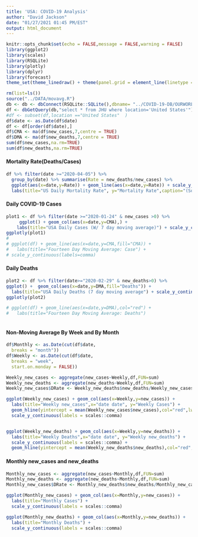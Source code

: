 ```yaml
---
title: 'USA: COVID-19 Analysis'
author: "David Jackson"
date: "01/27/2021 01:45 PM/EST"
output: html_document
---
```


```r
knitr::opts_chunk$set(echo = FALSE,message = FALSE,warning = FALSE)
library(ggplot2)
library(scales)
library(RSQLite)
library(plotly)
library(dplyr)
library(forecast)
theme_set(theme_linedraw() + theme(panel.grid = element_line(linetype = 'dashed')))

```
```r
rm(list=ls())
source("../DATA/movavg.R")
db <- db <- dbConnect(RSQLite::SQLite(),dbname= "../COVID-19-DB/OURWORLD.sqlite3")
df <- dbGetQuery(db,"select * from JHU where location='United States'")
#df <- subset(df,location =="United States"  )
df$date <- as.Date(df$date)
df <- df[order(df$date),]
df$CMA <- ma(df$new_cases,7,centre = TRUE)
df$DMA <- ma(df$new_deaths,7,centre = TRUE)
sum(df$new_cases,na.rm=TRUE)
sum(df$new_deaths,na.rm=TRUE)
```

#### Mortality Rate(Deaths/Cases)

```r
df %>% filter(date >="2020-04-05") %>%
  group_by(date) %>% summarise(Rate = new_deaths/new_cases) %>%
  ggplot(aes(x=date,y=Rate)) + geom_line(aes(x=date,y=Rate)) + scale_y_continuous(labels = percent) + geom_smooth(method="loess",span=0.25)
  labs(title="US Daily Mortality Rate", y="Mortality Rate",caption="(Source: John Hopkins/Our World In Data)") 
```


#### Daily COVID-19 Cases

```r
plot1 <- df %>% filter(date >="2020-01-24" & new_cases >0) %>%
     ggplot() + geom_col(aes(x=date,y=CMA),) +
    labs(title="USA Daily Cases (W/ 7 day moving average)") + scale_y_continuous(labels=comma)
ggplotly(plot1)
# 
# ggplot(df) + geom_line(aes(x=date,y=CMA,fill="CMA)) + 
#   labs(title="Fourteen Day Moving Average: Case") +
# scale_y_continuous(labels=comma)
```

#### Daily Deaths

```r
plot2 <- df %>% filter(date>="2020-02-29" & new_deaths>0) %>%
ggplot() +  geom_col(aes(x=date,y=DMA,fill="Deaths")) +
  labs(title="USA Daily Deaths (7 day moving average") + scale_y_continuous(labels=comma)
ggplotly(plot2)

# ggplot(df) + geom_line(aes(x=date,y=DMA),col="red") + 
#   labs(title="Fourteen Day Moving Average: Deaths")
  
```

#### Non-Moving Average By Week and By Month

```r
df$Monthly <- as.Date(cut(df$date,
  breaks = "month"))
df$Weekly <- as.Date(cut(df$date,
  breaks = "week",
  start.on.monday = FALSE))

```
```r
Weekly_new_cases <- aggregate(new_cases~Weekly,df,FUN=sum)
Weekly_new_deaths <- aggregate(new_deaths~Weekly,df,FUN=sum)
Weekly_new_cases$DRate <- Weekly_new_deaths$new_deaths/Weekly_new_cases$new_cases

```
```r
ggplot(Weekly_new_cases) + geom_col(aes(x=Weekly,y=new_cases)) + 
  labs(title="Weekly new_cases",x="date date", y="Weekly Cases") +
  geom_hline(yintercept = mean(Weekly_new_cases$new_cases),col="red",lwd=1.5) +
  scale_y_continuous(labels = scales::comma) 


ggplot(Weekly_new_deaths) + geom_col(aes(x=Weekly,y=new_deaths)) + 
  labs(title="Weekly Deaths",x="date date", y="Weekly new_deaths") +
  scale_y_continuous(labels = scales::comma) +
  geom_hline(yintercept = mean(Weekly_new_deaths$new_deaths),col="red",lwd=1.5)
``` 

#### Monthly new_cases and new_deaths

```r

Monthly_new_cases <- aggregate(new_cases~Monthly,df,FUN=sum)
Monthly_new_deaths <- aggregate(new_deaths~Monthly,df,FUN=sum)
Monthly_new_cases$DRate <- Monthly_new_deaths$new_deaths/Monthly_new_cases$new_cases

```
```r
ggplot(Monthly_new_cases) + geom_col(aes(x=Monthly,y=new_cases)) +
  labs(title="Monthly Cases") +
  scale_y_continuous(labels = scales::comma)

ggplot(Monthly_new_deaths) + geom_col(aes(x=Monthly,y=new_deaths)) +
  labs(title="Monthly Deaths") +
  scale_y_continuous(labels = scales::comma)
```


